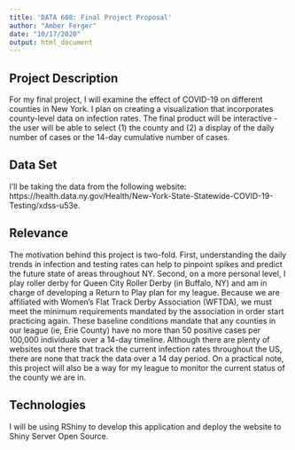 ---
title: 'DATA 608: Final Project Proposal'
author: "Amber Ferger"
date: "10/17/2020"
output: html_document
---

## Project Description
For my final project, I will examine the effect of COVID-19 on different counties in New York. I plan on creating a visualization that incorporates county-level data on infection rates. The final product will be interactive - the user will be able to select (1) the county and (2) a display of the daily number of cases or the 14-day cumulative number of cases. 

## Data Set
I'll be taking the data from the following website:  https://health.data.ny.gov/Health/New-York-State-Statewide-COVID-19-Testing/xdss-u53e.

## Relevance
The motivation behind this project is two-fold. First, understanding the daily trends in infection and testing rates can help to pinpoint spikes and predict the future state of areas throughout NY. Second, on a more personal level, I play roller derby for Queen City Roller Derby (in Buffalo, NY) and am in charge of developing a Return to Play plan for my league. Because we are affiliated with Women's Flat Track Derby Association (WFTDA), we must meet the minimum requirements mandated by the association in order start practicing again. These baseline conditions mandate that any counties in our league (ie, Erie County) have no more than 50 positive cases per 100,000 individuals over a 14-day timeline. Although there are plenty of websites out there that track the current infection rates throughout the US, there are none that track the data over a 14 day period. On a practical note, this project will also be a way for my league to monitor the current status of the county we are in. 

## Technologies
I will be using RShiny to develop this application and deploy the website to Shiny Server Open Source. 